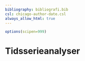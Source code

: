 ```yaml
---
bibliography: bibliografi.bib
csl: chicago-author-date.csl
always_allow_html: true
---
```

```r
options(scipen=999)
```

# Tidsserieanalyser



